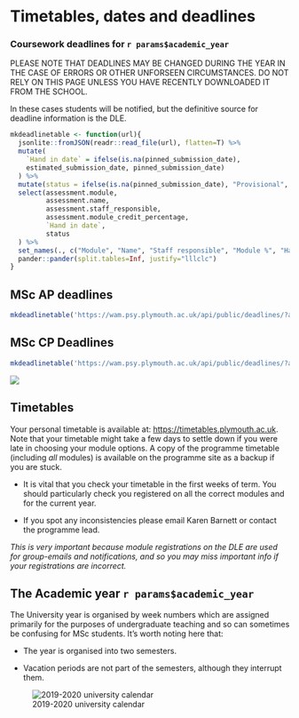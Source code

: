 # Timetables, dates and deadlines

### Coursework deadlines for `r params$academic_year`

\index{Deadlines}

PLEASE NOTE THAT DEADLINES MAY BE CHANGED DURING THE YEAR IN THE CASE OF ERRORS
OR OTHER UNFORSEEN CIRCUMSTANCES. DO NOT RELY ON THIS PAGE UNLESS YOU HAVE
RECENTLY DOWNLOADED IT FROM THE SCHOOL.

In these cases students will be notified, but the definitive source for deadline
information is the DLE.

```r
mkdeadlinetable <- function(url){
  jsonlite::fromJSON(readr::read_file(url), flatten=T) %>%
  mutate(
    `Hand in date` = ifelse(is.na(pinned_submission_date),
    estimated_submission_date, pinned_submission_date)
  ) %>%
  mutate(status = ifelse(is.na(pinned_submission_date), "Provisional", "")) %>%
  select(assessment.module,
         assessment.name,
         assessment.staff_responsible,
         assessment.module_credit_percentage,
         `Hand in date`,
         status
  ) %>%
  set_names(., c("Module", "Name", "Staff responsible", "Module %", "Hand in date", "Status")) %>%
  pander::pander(split.tables=Inf, justify="lllclc")
}
```

## MSc AP deadlines

```r
mkdeadlinetable('https://wam.psy.plymouth.ac.uk/api/public/deadlines/?assessment__module__programmes__slug=msc-ap&format=json')
```


## MSc CP Deadlines

```r
mkdeadlinetable('https://wam.psy.plymouth.ac.uk/api/public/deadlines/?assessment__module__programmes__slug=msc-cp&format=json')
```

![](static/students.png)

## Timetables {#timetable}

\index{Timetables}

Your personal timetable is available at: <https://timetables.plymouth.ac.uk>.
Note that your timetable might take a few days to settle down if you were late
in choosing your module options. A copy of the programme timetable (including
_all_ modules) is available on the programme site as a backup if you are stuck.

-   It is vital that you check your timetable in the first weeks of term. You
    should particularly check you registered on all the correct modules and for
    the current year.

-   If you spot any inconsistencies please email Karen Barnett or contact the
    programme lead.

_This is very important because module registrations on the DLE are used for
group-emails and notifications, and so you may miss important info if your
registrations are incorrect._

## The Academic year `r params$academic_year`

The University year is organised by week numbers which are assigned primarily
for the purposes of undergraduate teaching and so can sometimes be confusing for
MSc students. It's worth noting here that:

-   The year is organised into two semesters.

-   Vacation periods are not part of the semesters, although they interrupt
    them.

![2019-2020 university calendar](static/19-20 University Week Calendar.png)
